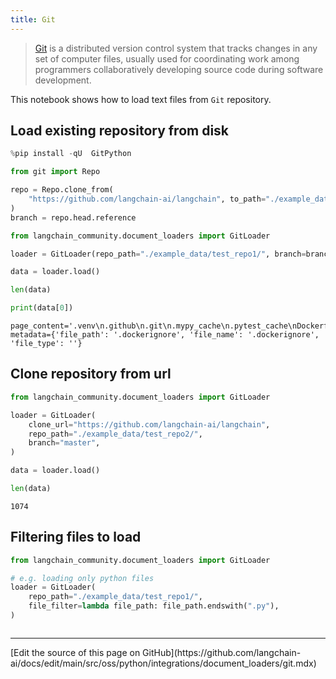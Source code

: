 ```yaml
---
title: Git
---
```


>[Git](https://en.wikipedia.org/wiki/Git) is a distributed version control system that tracks changes in any set of computer files, usually used for coordinating work among programmers collaboratively developing source code during software development.

This notebook shows how to load text files from `Git` repository.

## Load existing repository from disk

```python
%pip install -qU  GitPython
```

```python
from git import Repo

repo = Repo.clone_from(
    "https://github.com/langchain-ai/langchain", to_path="./example_data/test_repo1"
)
branch = repo.head.reference
```

```python
from langchain_community.document_loaders import GitLoader
```

```python
loader = GitLoader(repo_path="./example_data/test_repo1/", branch=branch)
```

```python
data = loader.load()
```

```python
len(data)
```

```python
print(data[0])
```

```output
page_content='.venv\n.github\n.git\n.mypy_cache\n.pytest_cache\nDockerfile' metadata={'file_path': '.dockerignore', 'file_name': '.dockerignore', 'file_type': ''}
```

## Clone repository from url

```python
from langchain_community.document_loaders import GitLoader
```

```python
loader = GitLoader(
    clone_url="https://github.com/langchain-ai/langchain",
    repo_path="./example_data/test_repo2/",
    branch="master",
)
```

```python
data = loader.load()
```

```python
len(data)
```

```output
1074
```

## Filtering files to load

```python
from langchain_community.document_loaders import GitLoader

# e.g. loading only python files
loader = GitLoader(
    repo_path="./example_data/test_repo1/",
    file_filter=lambda file_path: file_path.endswith(".py"),
)
```

```python

```

---

<Callout icon="pen-to-square" iconType="regular">
  [Edit the source of this page on GitHub](https://github.com/langchain-ai/docs/edit/main/src/oss/python/integrations/document_loaders/git.mdx)
</Callout>
